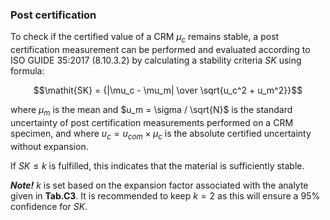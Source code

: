### Post certification

To check if the certified value of a CRM $\mu_c$ remains stable, 
a post certification measurement can be performed and evaluated according 
to ISO GUIDE 35:2017 (8.10.3.2) by calculating a stability criteria $\mathit{SK}$
using formula:

$$\mathit{SK} = {|\mu_c - \mu_m| \over \sqrt{u_c^2 + u_m^2}}$$

where $\mu_m$ is the mean and $u_m = \sigma / \sqrt{N}$ is the standard uncertainty
of post certification measurements performed on a CRM specimen, and where 
$u_c = u_{com} \times \mu_c$ is the absolute certified uncertainty without expansion.

If $\mathit{SK} \le k$ is fulfilled, this indicates that the material is sufficiently 
stable.

***Note!***
$k$ is set based on the expansion factor associated with the analyte given in **Tab.C3**.
It is recommended to keep $k=2$ as this will ensure a 95% confidence for $\mathit{SK}$.
